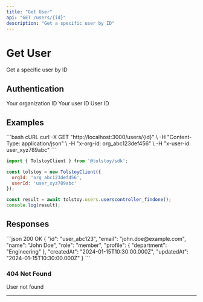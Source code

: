 ```yaml
---
title: "Get User"
api: "GET /users/{id}"
description: "Get a specific user by ID"
---
```


# Get User

Get a specific user by ID

## Authentication

<ParamField header="x-org-id" type="string" required>
  Your organization ID
</ParamField>

<ParamField header="x-user-id" type="string" required>
  Your user ID
</ParamField>

<ParamField path="id" type="string" required>
  User ID
</ParamField>



## Examples

<CodeGroup>
```bash cURL
curl -X GET "http://localhost:3000/users/{id}" \
  -H "Content-Type: application/json" \
  -H "x-org-id: org_abc123def456" \
  -H "x-user-id: user_xyz789abc"
```

```javascript JavaScript SDK
import { TolstoyClient } from '@tolstoy/sdk';

const tolstoy = new TolstoyClient({
  orgId: 'org_abc123def456',
  userId: 'user_xyz789abc'
});

const result = await tolstoy.users.userscontroller_findone();
console.log(result);
```
</CodeGroup>

## Responses

<ResponseExample>
```json 200 OK
{
  "id": "user_abc123",
  "email": "john.doe@example.com",
  "name": "John Doe",
  "role": "member",
  "profile": {
    "department": "Engineering"
  },
  "createdAt": "2024-01-15T10:30:00.000Z",
  "updatedAt": "2024-01-15T10:30:00.000Z"
}
```
</ResponseExample>

### 404 Not Found

User not found

---

<Snippet file="api-footer.mdx" />
